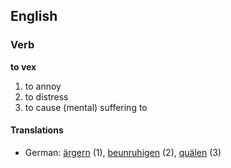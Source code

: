 ==English==
===Verb===
'''to vex'''
# to annoy
# to distress
# to cause (mental) suffering to
====Translations====
*German: [[ärgern]] (1), [[beunruhigen]] (2), [[quälen]] (3)